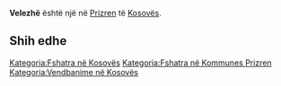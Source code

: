 {{Fshat në 
 | Emri                = Velezhë
 | EmriAlt                = 
 | NAME_SHORT_FORM=      
 | NAME_GENERIC=      
 | NAME_SORT_NAME_RO=      VELEZHE
 | FULL_NAME_RO = Velezhë
 | FULL_NAME_ND_RO=Velezhe
 | SORT_NAME_RG=VELEZHE
 | FULL_NAME_RG=Velezhë
 | FULL_NAME_ND_RG=Velezhe
 | SRP_NAME_SHORT_FORM=      
 | SRP_NAME_GENERIC=      
 | SRP_NAME_SORT_NAME_RO=      
 | SRP_FULL_NAME_RO = 
 | SRP_FULL_NAME_ND_RO=
 | SRP_SORT_NAME_RG=
 | SRP_FULL_NAME_RG=
 | SRP_FULL_NAME_ND_RG=
 | Emri (Rasa dhanore) = 
 | Figura              = 
 | Shteti              = Kosovo
 | Komuna              = Prizren
 | Kodi postar         = 
 | Sipërfaqja          = 

 | Popullsia           = 

 | Regj. i popullsisë  = 
 | Dend. e popullsisë  = 
 | Faqja zyrtare       = 
 <!--- Koordinatat ----> 
 | Gjerësia            = 42.280833
 | Gjatësia            = 20.737778
 | Lartësia            = 
}}
'''Velezhë''' është një [[]] në [[Prizren]] të [[Kosovës]].

<!-- == Gjeografia == -->
<!-- == Historia == -->
<!-- == Demografia == -->
== Shih edhe ==
{{Komuna Prizren}}
{{Kosovo-Administrata-Cung}}

[[Kategoria:Fshatra në Kosovës]]
[[Kategoria:Fshatra në Kommunes Prizren]]
[[Kategoria:Vendbanime në Kosovës]]